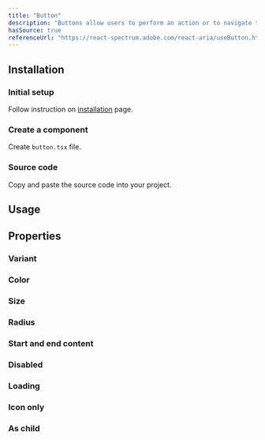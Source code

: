 ```yaml
---
title: "Button"
description: "Buttons allow users to perform an action or to navigate to another page."
hasSource: true
referenceUrl: "https://react-spectrum.adobe.com/react-aria/useButton.html"
---
```


## Installation

<Steps>

### Initial setup

Follow instruction on [installation](/docs/overview/installation) page.

### Create a component

Create `button.tsx` file.

### Source code

Copy and paste the source code into your project.

</Steps>

## Usage

<ComponentPreview slug="button/usage" />

## Properties

### Variant

<ComponentPreview slug="button/variant" />

### Color

<ComponentPreview slug="button/color" />

### Size

<ComponentPreview slug="button/size" />

### Radius

<ComponentPreview slug="button/radius" />

### Start and end content

<ComponentPreview slug="button/startEndContent" />

### Disabled

<ComponentPreview slug="button/disabled" />

### Loading

<ComponentPreview slug="button/loading" />

### Icon only

<ComponentPreview slug="button/iconOnly" />

### As child

<ComponentPreview slug="button/asChild" />
